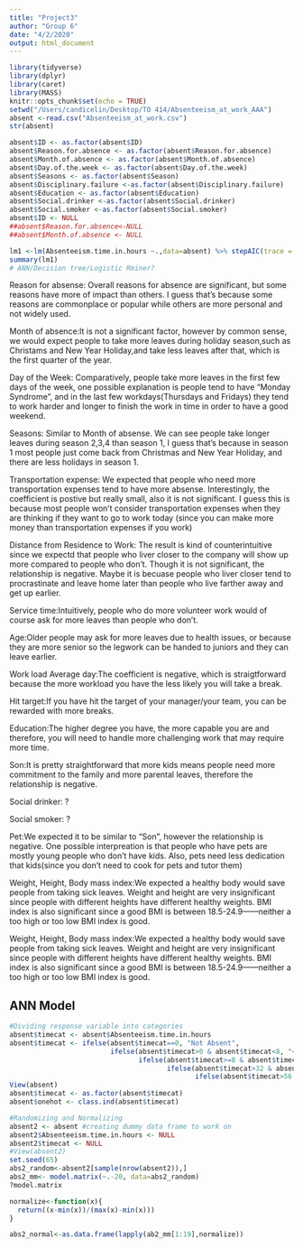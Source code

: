 ```yaml
---
title: "Project3"
author: "Group 6"
date: "4/2/2020"
output: html_document
---
```


```r
library(tidyverse)
library(dplyr)
library(caret)
library(MASS)
knitr::opts_chunk$set(echo = TRUE)
setwd("/Users/candicelin/Desktop/TO 414/Absenteeism_at_work_AAA")
absent <-read.csv("Absenteeism_at_work.csv")
str(absent)

absent$ID <- as.factor(absent$ID)
absent$Reason.for.absence <- as.factor(absent$Reason.for.absence)
absent$Month.of.absence <- as.factor(absent$Month.of.absence)
absent$Day.of.the.week <- as.factor(absent$Day.of.the.week)
absent$Seasons <- as.factor(absent$Season)
absent$Disciplinary.failure <-as.factor(absent$Disciplinary.failure)
absent$Education <- as.factor(absent$Education)
absent$Social.drinker <-as.factor(absent$Social.drinker)
absent$Social.smoker <-as.factor(absent$Social.smoker)
absent$ID <- NULL
##absent$Reason.for.absence<-NULL
##absent$Month.of.absence <- NULL

lm1 <-lm(Absenteeism.time.in.hours ~.,data=absent) %>% stepAIC(trace = FALSE, direction = "forward")
summary(lm1)
# ANN/Decision tree/Logistic Rminer?
```
Reason for absense: Overall reasons for absence are significant, but some reasons have more of impact than others. I guess that's because some reasons are commonplace or popular while others are more personal and not widely used.

Month of absence:It is not a significant factor, however by common sense, we would expect people to take more leaves during holiday season,such as Christams and New Year Holiday,and take less leaves after that, which is the first quarter of the year.

Day of the Week: Comparatively, people take more leaves in the first few days of the week, one possible explanation is people tend to have "Monday Syndrome", and in the last few workdays(Thursdays and Fridays) they tend to work harder and longer to finish the work in time in order to have a good weekend.

Seasons: Similar to Month of absense. We can see people take longer leaves during season 2,3,4 than season 1, I guess that's because in season 1 most people just come back from Christmas and New Year Holiday, and there are less holidays in season 1.

Transportation expense: We expected that people who need more transportation expenses tend to have more absense. Interestingly, the coefficient is postive but really small, also it is not significant. I guess this is because most people won't consider transportation expenses when they are thinking if they want to go to work today (since you can make more money than transportation expenses if you work)

Distance from Residence to Work: The result is kind of counterintuitive since we expectd that people who liver closer to the company will show up more compared to people who don't. Though it is not significant, the relationship is negative. Maybe it is becuase people who liver closer tend to procrastinate and leave home later than people who live farther away and get up earlier.

Service time:Intuitively, people who do more volunteer work would of course ask for more leaves than people who don't.

Age:Older people may ask for more leaves due to health issues, or because they are more senior so the legwork can be handed to juniors and they can leave earlier.

Work load Average day:The coefficient is negative, which is straigtforward because the more workload you have the less likely you will take a break.

Hit target:If you have hit the target of your manager/your team, you can be rewarded with more breaks.

Education:The higher degree you have, the more capable you are and therefore, you will need to handle more challenging work that may require more time.

Son:It is pretty straightforward that more kids means people need more commitment to the family and more parental leaves, therefore the relationship is negative.

Social drinker: ?

Social smoker: ?

Pet:We expected it to be similar to "Son", however the relationship is negative. One possible interpreation is that people who have pets are mostly young people who don't have kids. Also, pets need less dedication that kids(since you don't need to cook for pets and tutor them)


Weight, Height, Body mass index:We expected a healthy body would save people from taking sick leaves. Weight and height are very insignificant since people with different heights have different healthy weights. BMI index is also significant since a good BMI is between 18.5-24.9——neither a too high or too low BMI index is good.


Weight, Height, Body mass index:We expected a healthy body would save people from taking sick leaves. Weight and height are very insignificant since people with different heights have different healthy weights. BMI index is also significant since a good BMI is between 18.5-24.9——neither a too high or too low BMI index is good.

## ANN Model
```r
#Dividing response variable into categories 
absent$timecat <- absent$Absenteeism.time.in.hours
absent$timecat <- ifelse(absent$timecat==0, "Not Absent", 
                         ifelse(absent$timecat>0 & absent$timecat<8, "<1 day", 
                                ifelse(absent$timecat>=8 & absent$timecat<=32, "1-4 days", 
                                       ifelse(absent$timecat>32 & absent$timecat<=56, "1 week", 
                                              ifelse(absent$timecat>56 & absent$timecat<=96, "2 weeks", "3 weeks")))))
View(absent)
absent$timecat <- as.factor(absent$timecat)
absent$onehot <- class.ind(absent$timecat)

#Randomizing and Normalizing
absent2 <- absent #creating dummy data frame to work on 
absent2$Absenteeism.time.in.hours <- NULL
absent2$timecat <- NULL
#View(absent2)
set.seed(65)
abs2_random<-absent2[sample(nrow(absent2)),]
abs2_mm<- model.matrix(~.-20, data=abs2_random)
?model.matrix

normalize<-function(x){
  return((x-min(x))/(max(x)-min(x)))
}

abs2_normal<-as.data.frame(lapply(ab2_mm[1:19],normalize))

```


